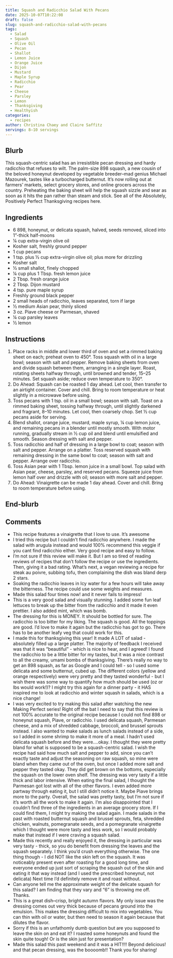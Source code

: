 ```yaml
---
title: Squash and Radicchio Salad With Pecans
date: 2025-10-07T10:22:08
draft: false
slug: squash-and-radicchio-salad-with-pecans
tags:
  - Salad
  - Squash
  - Olive Oil
  - Pecan
  - Shallot
  - Lemon Juice
  - Orange Juice
  - Dijon
  - Mustard
  - Maple Syrup
  - Radicchio
  - Pear
  - Cheese
  - Parsley
  - Lemon
  - Thanksgiving
  - Healthyish
categories:
  - recipes
author: Christina Chaey and Claire Saffitz
servings: 8–10 servings
---
```


## Blurb

This squash-centric salad has an irresistible pecan dressing and hardy radicchio that refuses to wilt. The palm-size 898 squash, a new cousin of the beloved honeynut developed by vegetable breeder–mad genius Michael Mazourek, tastes like a turbocharged butternut. It’s now rolling out at farmers’ markets, select grocery stores, and online grocers across the country. Preheating the baking sheet will help the squash sizzle and sear as soon as it hits the pan rather than steam and stick. See all of the Absolutely, Positively Perfect Thanksgiving recipes here.

## Ingredients

- 6 898, honeynut, or delicata squash, halved, seeds removed, sliced into 1"-thick half-moons
- ¼ cup extra-virgin olive oil
- Kosher salt, freshly ground pepper
- 1 cup pecans
- 1 tsp. plus ½ cup extra-virgin olive oil; plus more for drizzling
- Kosher salt
- ½ small shallot, finely chopped
- ¼ cup plus 1 Tbsp. fresh lemon juice
- 2 Tbsp. fresh orange juice
- 2 Tbsp. Dijon mustard
- 4 tsp. pure maple syrup
- Freshly ground black pepper
- 2 small heads of radicchio, leaves separated, torn if large
- ½ medium Asian pear, thinly sliced
- 3 oz. Piave cheese or Parmesan, shaved
- ¼ cup parsley leaves
- ½ lemon

## Instructions

1. Place racks in middle and lower third of oven and set a rimmed baking sheet on each; preheat oven to 450°. Toss squash with oil in a large bowl; season with salt and pepper. Remove baking sheets from oven and divide squash between them, arranging in a single layer. Roast, rotating sheets halfway through, until browned and tender, 15–25 minutes. Set squash aside; reduce oven temperature to 350°.
2. Do Ahead: Squash can be roasted 1 day ahead. Let cool, then transfer to an airtight container. Cover and chill. Bring to room temperature or heat slightly in a microwave before using.
3. Toss pecans with 1 tsp. oil in a small bowl; season with salt. Toast on a rimmed baking sheet, tossing halfway through, until slightly darkened and fragrant, 8–10 minutes. Let cool, then coarsely chop. Set ½ cup pecans aside for serving.
4. Blend shallot, orange juice, mustard, maple syrup, ¼ cup lemon juice, and remaining pecans in a blender until mostly smooth. With motor running, gradually stream in ½ cup oil and blend until emulsified and smooth. Season dressing with salt and pepper.
5. Toss radicchio and half of dressing in a large bowl to coat; season with salt and pepper. Arrange on a platter. Toss reserved squash with remaining dressing in the same bowl to coat; season with salt and pepper. Arrange over radicchio.
6. Toss Asian pear with 1 Tbsp. lemon juice in a small bowl. Top salad with Asian pear, cheese, parsley, and reserved pecans. Squeeze juice from lemon half over and drizzle with oil; season with more salt and pepper.
7. Do Ahead: Vinaigrette can be made 1 day ahead. Cover and chill. Bring to room temperature before using.

## End-blurb



## Comments

- This recipe features a vinaigrette that I love to use. It's awesome
- I tried this recipe but I couldn't find radicchio anywhere. I made the salad with arugula instead and would 100% recommend this veggie if you cant find radicchio either. Very good recipe and easy to follow.
- I'm not sure if this review will make it. But I am so tired of reading reviews of recipes that don't follow the recipe or use the ingredients. Then, giving it a bad rating. What's next, a vegan reviewing a recipe for steak au poivre, subbing tofu, then complaining the dish was bland derp 2 stars.
- Soaking the radicchio leaves in Icy water for a few hours will take away the bitterness. The recipe could use some weights and measures.
- Made this salad four times now! and it never fails to impress!
- This is a very good salad and visually stunning. I added some fun leaf lettuces to break up the bitter from the radicchio and it made it even prettier. I also added mint, which was bomb.
- The dressing for this is MONEY. It should be bottled for sure. The radicchio is too bitter for my liking. The squash is good. All the toppings are good. I'd love to make it again but the radicchio has got to go. There has to be another leafy veg that could work for this.
- I made this for thanksgiving this year! It made A LOT of salad - absolutely filled up a large platter. The majority of feedback I received was that it was "beautiful" - which is nice to hear, and I agreed! I found the radicchio to be a little bitter for my tastes, but it was a nice contrast to all the creamy, umami bombs of thanksgiving. There's really no way to get an 898 squash, as far as Google and I could tell - so I used some delicata and some butternut, cubed up. The different colors (yellow and orange respectively) were very pretty and they tasted wonderful - but I wish there was some way to quantify how much should be used (oz or lbs would work!)? I might try this again for a dinner party - it HAS inspired me to look at radicchio and winter squash in salads, which is a nice change!
- I was very excited to try making this salad after watching the new Making Perfect series! Right off the bat I need to say that this review is not 100% accurate to the original recipe because I could not find 898 or honeynut squash, Piave, or radicchio. I used delicata squash, Parmesan cheese, and a mix of shredded cabbage, broccoli, and brussel sprouts instead. I also wanted to make salads as lunch salads instead of a side, so I added in some shrimp to make it more of a meal. I hadn't used delicata squash before and they were....okay. I thought they were pretty bland for what is supposed to be a squash-centric salad. I wish the recipe had said how much salt and pepper to add, since you can't exactly taste and adjust the seasoning on raw squash, so mine were bland when they came out of the oven, but once I added more salt and pepper they tasted okay. They did get brown on the bottoms, especially the squash on the lower oven shelf. The dressing was very tasty if a little thick and labor intensive. When eating the final salad, I thought the Parmesan got lost with all of the other flavors. I even added more partway through eating it, but I still didn't notice it. Maybe Piave brings more to the party. Overall, the salad was pretty tasty, but I'm not sure if it's worth all the work to make it again. I'm also disappointed that I couldn't find three of the ingredients in an average grocery store. If I could find them, I might try making the salad again. I made salads in the past with roasted butternut squash and brussel sprouts, feta, shredded chicken, walnuts, pomegranate seeds, and a pomegranate vinaigrette which I thought were more tasty and less work, so I would probably make that instead if I were craving a squash salad.
- Made this recently and really enjoyed it, the dressing in particular was very tasty - thick, so you do benefit from dressing the leaves and the squash separately. I think you'd crush everything otherwise. The one thing though - I did NOT like the skin left on the squash. It was noticeably present even after roasting for a good long time, and everyone ended up just sort of scraping the squash out of the skin and eating it that way instead (and I used the prescribed honeynut, not delicata) Next time I'd definitely remove it and roast without.
- Can anyone tell me the approximate weight of the delicate squash for this salad? I am finding that they vary and “6” is throwing me off. Thanks.
- This is a great dish--crisp, bright autumn flavors. My only issue was the dressing comes out very thick because of pecans ground into the emulsion. This makes the dressing difficult to mix into vegetables. You can thin with oil or water, but then need to season it again because that dilutes the flavor.
- Sorry if this is an unfathomly dumb question but are you supposed to leave the skin on and eat it? I roasted some honeynuts and found the skin quite tough! Or is the skin just for presentation?
- Made this salad this past weekend and it was a HIT!!!! Beyond delicious! and that pecan dressing, was the boooomb!! Thank you for sharing!
